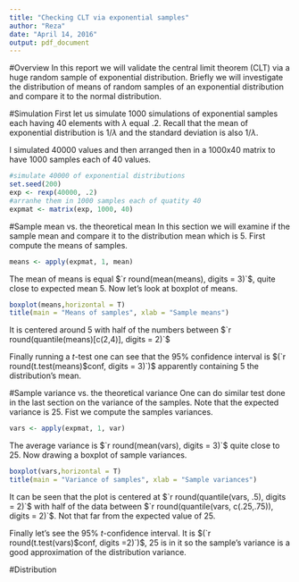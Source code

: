 ```yaml
---
title: "Checking CLT via exponential samples"
author: "Reza"
date: "April 14, 2016"
output: pdf_document
---
```


#Overview
In this report we will validate the central limit theorem (CLT) via a huge random sample of exponential distribution. Briefly we will investigate the distribution of means of random samples of an exponential distribution and compare it to the normal distribution.

#Simulation
First let us simulate 1000 simulations of exponential samples each having 40 elements with $\lambda$ equal $.2$. Recall that  the mean of exponential distribution is $1/\lambda$ and the standard deviation is also $1/\lambda$.

I simulated 40000 values and then arranged then in a 1000x40 matrix to have 1000 samples each of 40 values.

```r
#simulate 40000 of exponential distributions
set.seed(200)
exp <- rexp(40000, .2)
#arranhe them in 1000 samples each of quatity 40
expmat <- matrix(exp, 1000, 40)
```
#Sample mean vs. the theoretical mean
In this section we will examine if the sample mean and compare it to the distribution mean which is $5$. First compute the means of samples.
```r
means <- apply(expmat, 1, mean)
```
The mean of means is equal $`r round(mean(means), digits = 3)`$, quite close to expected mean $5$.
Now let's look at boxplot of means.
```r
boxplot(means,horizontal = T)
title(main = "Means of samples", xlab = "Sample means")
```
It is centered around 5 with half of the numbers between $`r round(quantile(means)[c(2,4)], digits = 2)`$

Finally running a $t$-test one can see that the $95\%$ confidence interval is $(`r round(t.test(means)$conf, digits = 3)`)$ apparently containing $5$ the distribution's mean.

#Sample variance vs. the theoretical variance
One can do similar test done in the last section on the variance of the samples. Note that the expected variance is $25$.
Fist we compute the samples variances.
```r
vars <- apply(expmat, 1, var)
```
The average variance is $`r round(mean(vars), digits = 3)`$ quite close to $25$.
Now drawing a boxplot of sample variances.

```r
boxplot(vars,horizontal = T)
title(main = "Variance of samples", xlab = "Sample variances")
```
It can be seen that the plot is centered at $`r round(quantile(vars, .5), digits = 2)`$ with half of the data between $`r round(quantile(vars, c(.25,.75)), digits = 2)`$. 
Not that far from the expected value of $25$.

Finally let's see the $95\%$ $t$-confidence interval. It is $(`r round(t.test(vars)$conf, digits =2)`)$, $25$ is in it so the sample's variance is a good approximation of the distribution variance.

#Distribution